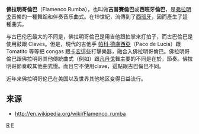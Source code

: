 '''佛拉明哥倫巴'''（Flamenco Rumba），也叫做'''吉普賽倫巴'''或'''西班牙倫巴'''，是[[弗拉明戈|弗拉明戈]]音樂的一種舞蹈和伴奏音乐曲式。在19世紀，{{tsl|en|Cuban Rumba|古巴倫巴}}流傳到了[[西班牙|西班牙]]，因而產生了這種曲式。

与古巴伦巴最大的不同是，佛拉明哥倫巴是用吉他跟拍掌來打拍子，而古巴倫巴是使用鼓跟 Claves。但是，現代的吉他手 [[帕科·德盧西亞|帕科·德盧西亞]]（Paco de Lucia）跟 Tomatito 等等把 congas 跟[[卡宏|卡宏]]這些打擊樂器，融合入佛拉明哥倫巴。佛拉明哥倫巴跟佛拉明哥其他傳統曲式（例如{{tsl|en|Bulerias|喧戲調}}）跟[[凡丹戈|凡丹戈]]舞主要的不同是在於，節奏。佛拉明哥節奏較其他曲式慢。而且它不使用clave，這點跟古巴倫巴不同。

近年来佛拉明哥伦巴在美国以及世界其他地区变得日益流行。

{{Commons|Flamenco|弗拉明戈}}

== 来源 ==
* http://en.wikipedia.org/wiki/Flamenco_rumba {{Wayback|url=http://en.wikipedia.org/wiki/Flamenco_rumba |date=20180323003655 }}

{{Dance-stub}}

{{佛朗明哥曲式}}

[[Category:弗拉明戈|R]]
[[Category:西班牙文化|F]]